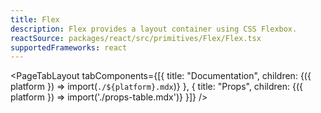 ```yaml
---
title: Flex
description: Flex provides a layout container using CSS Flexbox.
reactSource: packages/react/src/primitives/Flex/Flex.tsx
supportedFrameworks: react
---
```



<PageTabLayout 
  tabComponents={[{
    title: "Documentation", 
    children: <Fragment>{({ platform }) => import(`./${platform}.mdx`)}</Fragment>
  },
  {
    title: "Props", 
    children: <Fragment>{({ platform }) => import('./props-table.mdx')}</Fragment>
  }]}
/>

